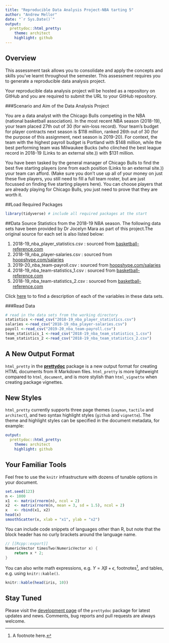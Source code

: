 ```yaml
---
title: "Reproducible Data Analysis Project-NBA tarting 5"
author: "Andrew Mellor"
date: "`r Sys.Date()`"
output:
  prettydoc::html_pretty:
    theme: architect
    highlight: github
---
```


## Overview

This assessment task allows you to consolidate and apply the concepts and skills you've learnt throughout the semester. This assessment requires you to generate a reproducible data analysis project. 

Your reproducible data analysis project will be hosted as a repository on GitHub and you are required to submit the URL to your GitHub repository.

 
###Scenario and Aim of the Data Analysis Project

You are a data analyst with the Chicago Bulls competing in the NBA (national basketball association). In the most recent NBA season (2018-19), your team placed 27th out of 30 (for win-loss record). Your team's budget for player contracts next season  is $118 million, ranked 26th out of 30 (for the purpose of this assignment, next season is 2019-20). For context, the team with the highest payroll budget is Portland with $148 million, while the best performing team was Milwaukee Bucks (who clinched the best league record in 2018-19 (Links to an external site.)) with $131 million. 

You have been tasked by the general manager of Chicago Bulls to find the best five starting players (one from each position (Links to an external site.)) your team can afford. (Make sure you don't use up all of your money on just these five players, you still need to fill a full team roster, but are just focussed on finding five starting players here). You can choose players that are already playing for Chicago Bulls, you just need to prove that they are worth it.

 
##Load Required Packages
````r
library(tidyverse) # include all required packages at the start
````


##Data Source
Statistics from the 2018-19 NBA season. The following data sets have been provided by Dr Jocelyn Mara as part of this project.The original source for each set is also listed below:

1. 2018-19_nba_player_statistics.csv :  sourced from [basketball-reference.com](https://www.basketball-reference.com/leagues/NBA_2019_totals.html)
2. 2018-19_nba_player-salaries.csv :  sourced from [hoopshype.com/salaries](https://hoopshype.com/salaries/)
3. 2019-20_nba_team-payroll.csv : sourced from [hoopshype.com/salaries](https://hoopshype.com/salaries/)
4. 2018-19_nba_team-statistics_1.csv : sourced from [basketball-reference.com](https://www.basketball-reference.com/leagues/NBA_2019.html)
5. 2018-19_nba_team-statistics_2.csv : sourced from [basketball-reference.com](https://www.basketball-reference.com/leagues/NBA_2019.html)

Click [here](https://unicanberra.instructure.com/courses/7493/pages/reproducible-data-analysis-project-data-descriptions) to to find a description of each of the variables in these data sets. 

###Read Data

```r
# read in the data sets from the working directory
statistics <-read_csv("2018-19_nba_player_statistics.csv")
salaries <-read_csv("2018-19_nba_player-salaries.csv")
payoll <-read_csv("2019-20_nba_team-payroll.csv")
team_statistics_1 <-read_csv("2018-19_nba_team_statistics_1.csv")
team_statistics_2 <-read_csv("2018-19_nba_team_statistics_2.csv")
```


## A New Output Format

`html_pretty` in the [**prettydoc**](https://github.com/yixuan/prettydoc/)
package is a new output format for creating HTML documents from R Markdown files.
`html_pretty` is more lightweight compared to `html_document`, and is more
stylish than `html_vignette` when creating package vignettes.

## New Styles

`html_pretty` currently supports three page themes (`cayman`, `tactile` and
`architect`), and two syntax highlight styles (`github` and `vignette`).
The theme and highlight styles can be specified in the document metadata,
for example:

```yaml
output:
  prettydoc::html_pretty:
    theme: architect
    highlight: github
```

## Your Familiar Tools

Feel free to use the `knitr` infrastructure with dozens of tunable options in
your document.

```r
set.seed(123)
n <- 1000
x1  <- matrix(rnorm(n), ncol = 2)
x2  <- matrix(rnorm(n, mean = 3, sd = 1.5), ncol = 2)
x   <- rbind(x1, x2)
head(x)
smoothScatter(x, xlab = "x1", ylab = "x2")
```

You can include code snippets of languages other than R, but note that
the block header has no curly brackets around the language name.

```cpp
// [[Rcpp::export]]
NumericVector timesTwo(NumericVector x) {
    return x * 2;
}
```

You can also write math expressions, e.g. $Y = X\beta + \epsilon$,
footnotes^[A footnote here.], and tables, e.g. using `knitr::kable()`.

```r
knitr::kable(head(iris, 10))
```

## Stay Tuned

Please visit the [development page](https://github.com/yixuan/prettydoc/) of the 
`prettydoc` package for latest updates and news. Comments, bug reports and
pull requests are always welcome.
